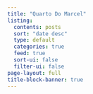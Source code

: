 ```yaml
---
title: "Quarto Do Marcel"
listing:
  contents: posts
  sort: "date desc"
  type: default
  categories: true
  feed: true
  sort-ui: false
  filter-ui: false
page-layout: full
title-block-banner: true
---
```


<script async src="https://pagead2.googlesyndication.com/pagead/js/adsbygoogle.js?client=ca-pub-9124147692602552"
     crossorigin="anonymous"></script>